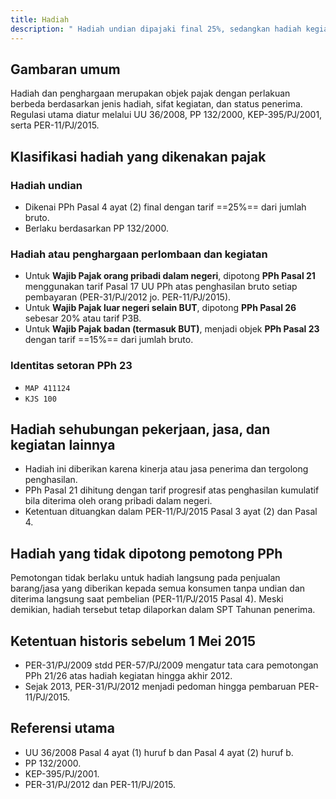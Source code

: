 ```yaml
---
title: Hadiah
description: " Hadiah undian dipajaki final 25%, sedangkan hadiah kegiatan dapat terkena PPh 21, 23, atau 26 bergantung penerimanya."
---
```


## Gambaran umum

Hadiah dan penghargaan merupakan objek pajak dengan perlakuan berbeda berdasarkan jenis hadiah, sifat kegiatan, dan status penerima. Regulasi utama diatur melalui UU 36/2008, PP 132/2000, KEP-395/PJ/2001, serta PER-11/PJ/2015.

## Klasifikasi hadiah yang dikenakan pajak

### Hadiah undian

- Dikenai PPh Pasal 4 ayat (2) final dengan tarif ==25%== dari jumlah bruto.
- Berlaku berdasarkan PP 132/2000.

### Hadiah atau penghargaan perlombaan dan kegiatan

- Untuk **Wajib Pajak orang pribadi dalam negeri**, dipotong **PPh Pasal 21** menggunakan tarif Pasal 17 UU PPh atas penghasilan bruto setiap pembayaran (PER-31/PJ/2012 jo. PER-11/PJ/2015).
- Untuk **Wajib Pajak luar negeri selain BUT**, dipotong **PPh Pasal 26** sebesar 20% atau tarif P3B.
- Untuk **Wajib Pajak badan (termasuk BUT)**, menjadi objek **PPh Pasal 23** dengan tarif ==15%== dari jumlah bruto.

### Identitas setoran PPh 23

- `MAP 411124`
- `KJS 100`

## Hadiah sehubungan pekerjaan, jasa, dan kegiatan lainnya

- Hadiah ini diberikan karena kinerja atau jasa penerima dan tergolong penghasilan.
- PPh Pasal 21 dihitung dengan tarif progresif atas penghasilan kumulatif bila diterima oleh orang pribadi dalam negeri.
- Ketentuan dituangkan dalam PER-11/PJ/2015 Pasal 3 ayat (2) dan Pasal 4.

## Hadiah yang tidak dipotong pemotong PPh

Pemotongan tidak berlaku untuk hadiah langsung pada penjualan barang/jasa yang diberikan kepada semua konsumen tanpa undian dan diterima langsung saat pembelian (PER-11/PJ/2015 Pasal 4). Meski demikian, hadiah tersebut tetap dilaporkan dalam SPT Tahunan penerima.

## Ketentuan historis sebelum 1 Mei 2015

- PER-31/PJ/2009 stdd PER-57/PJ/2009 mengatur tata cara pemotongan PPh 21/26 atas hadiah kegiatan hingga akhir 2012.
- Sejak 2013, PER-31/PJ/2012 menjadi pedoman hingga pembaruan PER-11/PJ/2015.

## Referensi utama

- UU 36/2008 Pasal 4 ayat (1) huruf b dan Pasal 4 ayat (2) huruf b.
- PP 132/2000.
- KEP-395/PJ/2001.
- PER-31/PJ/2012 dan PER-11/PJ/2015.
